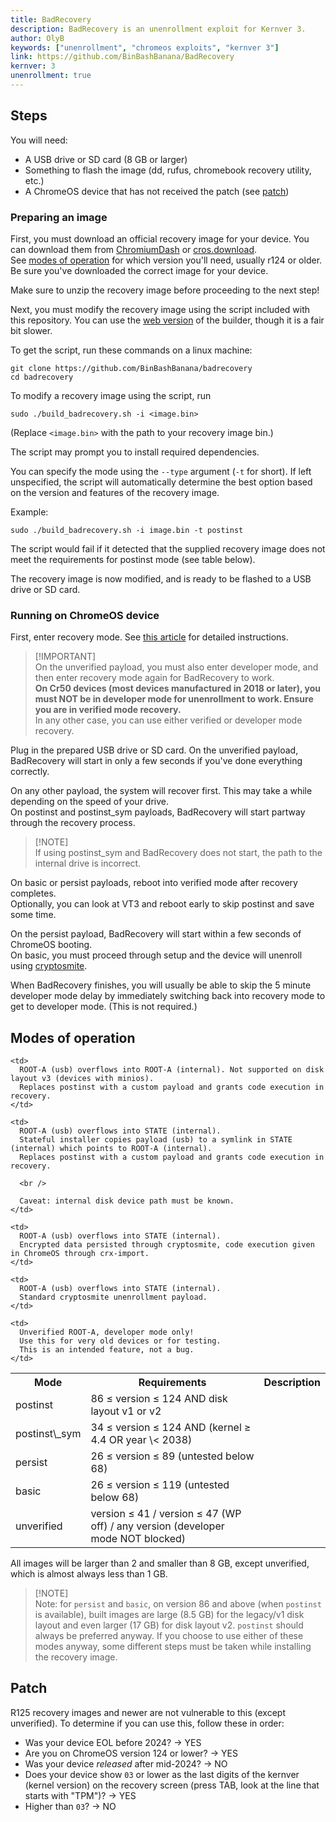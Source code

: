 ```yaml
---
title: BadRecovery
description: BadRecovery is an unenrollment exploit for Kernver 3.
author: OlyB
keywords: ["unenrollment", "chromeos exploits", "kernver 3"]
link: https://github.com/BinBashBanana/BadRecovery
kernver: 3
unenrollment: true
---
```



<PageHeader title={frontmatter.title} description={frontmatter.description} author={frontmatter.author} link={frontmatter.link} kernver={frontmatter.kernver} nolower={frontmatter.nolower} />

## Steps

You will need:

- A USB drive or SD card (8 GB or larger)
- Something to flash the image (dd, rufus, chromebook recovery utility, etc.)
- A ChromeOS device that has not received the patch (see [patch](#patch))

### Preparing an image

First, you must download an official recovery image for your device.
You can download them from [ChromiumDash](https://chromiumdash.appspot.com/serving-builds?deviceCategory=Chrome%20OS) or [cros.download](https://cros.download/recovery).\
See [modes of operation](#modes-of-operation) for which version you'll need, usually r124 or older.
Be sure you've downloaded the correct image for your device.

Make sure to unzip the recovery image before proceeding to the next step!

Next, you must modify the recovery image using the script included with this repository.
You can use the [web version](https://binbashbanana.github.io/badrecovery/builder.html) of the builder, though it is a fair bit slower.

To get the script, run these commands on a linux machine:

```
git clone https://github.com/BinBashBanana/badrecovery
cd badrecovery
```

To modify a recovery image using the script, run

```
sudo ./build_badrecovery.sh -i <image.bin>
```

(Replace `<image.bin>` with the path to your recovery image bin.)

The script may prompt you to install required dependencies.

You can specify the mode using the `--type` argument (`-t` for short).
If left unspecified, the script will automatically determine the best option based on the version and features of the recovery image.

Example:

```
sudo ./build_badrecovery.sh -i image.bin -t postinst
```

The script would fail if it detected that the supplied recovery image does not meet the requirements for postinst mode (see table below).

The recovery image is now modified, and is ready to be flashed to a USB drive or SD card.

### Running on ChromeOS device

First, enter recovery mode. See [this article](https://support.google.com/chromebook/answer/1080595#enter) for detailed instructions.

> \[!IMPORTANT]\
> On the unverified payload, you must also enter developer mode, and then enter recovery mode again for BadRecovery to work.\
> **On Cr50 devices (most devices manufactured in 2018 or later), you must NOT be in developer mode for unenrollment to work. Ensure you are in verified mode recovery.**\
> In any other case, you can use either verified or developer mode recovery.

Plug in the prepared USB drive or SD card. On the unverified payload, BadRecovery will start in only a few seconds if you've done everything correctly.

On any other payload, the system will recover first. This may take a while depending on the speed of your drive.\
On postinst and postinst\_sym payloads, BadRecovery will start partway through the recovery process.

> \[!NOTE]\
> If using postinst\_sym and BadRecovery does not start, the path to the internal drive is incorrect.

On basic or persist payloads, reboot into verified mode after recovery completes.\
Optionally, you can look at VT3 and reboot early to skip postinst and save some time.

On the persist payload, BadRecovery will start within a few seconds of ChromeOS booting.\
On basic, you must proceed through setup and the device will unenroll using [cryptosmite](https://github.com/FWSmasher/CryptoSmite).

When BadRecovery finishes, you will usually be able to skip the 5 minute developer mode delay by immediately switching back into recovery mode to get to developer mode.
(This is not required.)

## Modes of operation

<table>
  <tr>
    <th>Mode</th>
    <th>Requirements</th>
    <th>Description</th>
  </tr>

  <tr>
    <td>postinst</td>
    <td>86 ≤ version ≤ 124 AND disk layout v1 or v2</td>

    <td>
      ROOT-A (usb) overflows into ROOT-A (internal). Not supported on disk layout v3 (devices with minios).
      Replaces postinst with a custom payload and grants code execution in recovery.
    </td>
  </tr>

  <tr>
    <td>postinst\_sym</td>
    <td>34 ≤ version ≤ 124 AND (kernel ≥ 4.4 OR year \< 2038)</td>

    <td>
      ROOT-A (usb) overflows into STATE (internal).
      Stateful installer copies payload (usb) to a symlink in STATE (internal) which points to ROOT-A (internal).
      Replaces postinst with a custom payload and grants code execution in recovery.

      <br />

      Caveat: internal disk device path must be known.
    </td>
  </tr>

  <tr>
    <td>persist</td>
    <td>26 ≤ version ≤ 89 (untested below 68)</td>

    <td>
      ROOT-A (usb) overflows into STATE (internal).
      Encrypted data persisted through cryptosmite, code execution given in ChromeOS through crx-import.
    </td>
  </tr>

  <tr>
    <td>basic</td>
    <td>26 ≤ version ≤ 119 (untested below 68)</td>

    <td>
      ROOT-A (usb) overflows into STATE (internal).
      Standard cryptosmite unenrollment payload.
    </td>
  </tr>

  <tr>
    <td>unverified</td>
    <td>version ≤ 41 / version ≤ 47 (WP off) / any version (developer mode NOT blocked)</td>

    <td>
      Unverified ROOT-A, developer mode only!
      Use this for very old devices or for testing.
      This is an intended feature, not a bug.
    </td>
  </tr>
</table>

All images will be larger than 2 and smaller than 8 GB, except unverified, which is almost always less than 1 GB.

> \[!NOTE]\
> Note: for `persist` and `basic`, on version 86 and above (when `postinst` is available), built images are large (8.5 GB)
> for the legacy/v1 disk layout and even larger (17 GB) for disk layout v2. `postinst` should always be preferred anyway.
> If you choose to use either of these modes anyway, some different steps must be taken while installing the recovery image.

## Patch

R125 recovery images and newer are not vulnerable to this (except unverified).
To determine if you can use this, follow these in order:

- Was your device EOL before 2024? → YES
- Are you on ChromeOS version 124 or lower? → YES
- Was your device *released* after mid-2024? → NO
- Does your device show `03` or lower as the last digits of the kernver (kernel version) on the recovery screen (press TAB, look at the line that starts with "TPM")? → YES
- Higher than `03`? → NO
